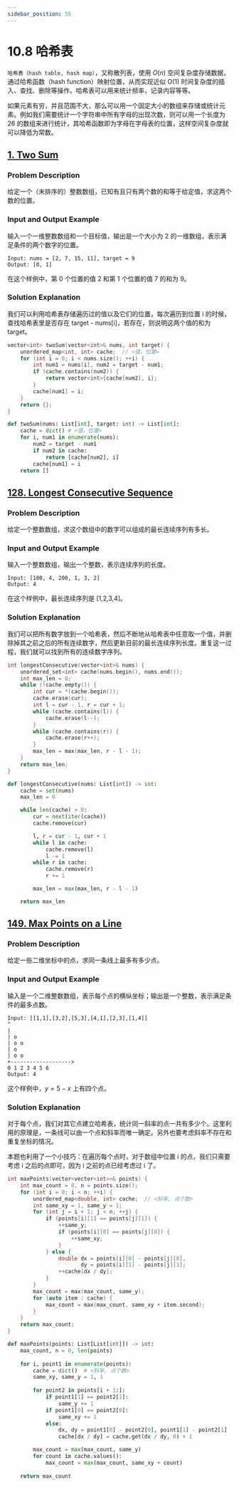 ```yaml
---
sidebar_position: 55
---
```


# 10.8 哈希表

`哈希表（hash table, hash map）`，又称散列表，使用 $O(n)$ 空间复杂度存储数据，通过哈希函数（hash function）映射位置，从而实现近似 O(1) 时间复杂度的插入、查找、删除等操作。哈希表可以用来统计频率，记录内容等等。

如果元素有穷，并且范围不大，那么可以用一个固定大小的数组来存储或统计元素。例如我们需要统计一个字符串中所有字母的出现次数，则可以用一个长度为 26 的数组来进行统计，其哈希函数即为字母在字母表的位置，这样空间复杂度就可以降低为常数。

## [1. Two Sum](https://leetcode.com/problems/two-sum/)

### Problem Description

给定一个（未排序的）整数数组，已知有且只有两个数的和等于给定值，求这两个数的位置。

### Input and Output Example

输入一个一维整数数组和一个目标值，输出是一个大小为 2 的一维数组，表示满足条件的两个数字的位置。

```
Input: nums = [2, 7, 15, 11], target = 9
Output: [0, 1]
```

在这个样例中，第 0 个位置的值 2 和第 1 个位置的值 7 的和为 9。

### Solution Explanation

我们可以利用哈希表存储遍历过的值以及它们的位置，每次遍历到位置 i 的时候，查找哈希表里是否存在 target - nums[i]，若存在，则说明这两个值的和为 target。

<Tabs>
<TabItem value="cpp" label="C++">

```cpp
vector<int> twoSum(vector<int>& nums, int target) {
    unordered_map<int, int> cache;  // <值，位置>
    for (int i = 0; i < nums.size(); ++i) {
        int num1 = nums[i], num2 = target - num1;
        if (cache.contains(num2)) {
            return vector<int>{cache[num2], i};
        }
        cache[num1] = i;
    }
    return {};
}
```

</TabItem>
<TabItem value="py" label="Python">

```py
def twoSum(nums: List[int], target: int) -> List[int]:
    cache = dict() # <值，位置>
    for i, num1 in enumerate(nums):
        num2 = target - num1
        if num2 in cache:
            return [cache[num2], i]
        cache[num1] = i
    return []
```

</TabItem>

</Tabs>

## [128. Longest Consecutive Sequence](https://leetcode.com/problems/longest-consecutive-sequence/)

### Problem Description

给定一个整数数组，求这个数组中的数字可以组成的最长连续序列有多长。

### Input and Output Example

输入一个整数数组，输出一个整数，表示连续序列的长度。

```
Input: [100, 4, 200, 1, 3, 2]
Output: 4
```

在这个样例中，最长连续序列是 [1,2,3,4]。

### Solution Explanation

我们可以把所有数字放到一个哈希表，然后不断地从哈希表中任意取一个值，并删除掉其之前之后的所有连续数字，然后更新目前的最长连续序列长度。重复这一过程，我们就可以找到所有的连续数字序列。

<Tabs>
<TabItem value="cpp" label="C++">

```cpp
int longestConsecutive(vector<int>& nums) {
    unordered_set<int> cache(nums.begin(), nums.end());
    int max_len = 0;
    while (!cache.empty()) {
        int cur = *(cache.begin());
        cache.erase(cur);
        int l = cur - 1, r = cur + 1;
        while (cache.contains(l)) {
            cache.erase(l--);
        }
        while (cache.contains(r)) {
            cache.erase(r++);
        }
        max_len = max(max_len, r - l - 1);
    }
    return max_len;
}
```

</TabItem>
<TabItem value="py" label="Python">

```py
def longestConsecutive(nums: List[int]) -> int:
    cache = set(nums)
    max_len = 0

    while len(cache) > 0:
        cur = next(iter(cache))
        cache.remove(cur)

        l, r = cur - 1, cur + 1
        while l in cache:
            cache.remove(l)
            l -= 1
        while r in cache:
            cache.remove(r)
            r += 1

        max_len = max(max_len, r - l - 1)

    return max_len

```

</TabItem>

</Tabs>

## [149. Max Points on a Line](https://leetcode.com/problems/max-points-on-a-line/)

### Problem Description

给定一些二维坐标中的点，求同一条线上最多有多少点。

### Input and Output Example

输入是一个二维整数数组，表示每个点的横纵坐标；输出是一个整数，表示满足条件的最多点数。

```
Input: [[1,1],[3,2],[5,3],[4,1],[2,3],[1,4]]
^
|
| o
| o o
| o
| o o
+------------------->
0 1 2 3 4 5 6
Output: 4
```

这个样例中，$y =5 − x$ 上有四个点。

### Solution Explanation

对于每个点，我们对其它点建立哈希表，统计同一斜率的点一共有多少个。这里利用的原理是，一条线可以由一个点和斜率而唯一确定。另外也要考虑斜率不存在和重复坐标的情况。

本题也利用了一个小技巧：在遍历每个点时，对于数组中位置 i 的点，我们只需要考虑 i 之后的点即可，因为 i 之前的点已经考虑过 i 了。

<Tabs>
<TabItem value="cpp" label="C++">

```cpp
int maxPoints(vector<vector<int>>& points) {
    int max_count = 0, n = points.size();
    for (int i = 0; i < n; ++i) {
        unordered_map<double, int> cache;  // <斜率, 点个数>
        int same_xy = 1, same_y = 1;
        for (int j = i + 1; j < n; ++j) {
            if (points[i][1] == points[j][1]) {
                ++same_y;
                if (points[i][0] == points[j][0]) {
                    ++same_xy;
                }
            } else {
                double dx = points[i][0] - points[j][0],
                       dy = points[i][1] - points[j][1];
                ++cache[dx / dy];
            }
        }
        max_count = max(max_count, same_y);
        for (auto item : cache) {
            max_count = max(max_count, same_xy + item.second);
        }
    }
    return max_count;
}
```

</TabItem>
<TabItem value="py" label="Python">

```py
def maxPoints(points: List[List[int]]) -> int:
    max_count, n = 0, len(points)
    
    for i, point1 in enumerate(points):
        cache = dict()  # <斜率, 点个数>
        same_xy, same_y = 1, 1
        
        for point2 in points[i + 1:]:
            if point1[1] == point2[1]:
                same_y += 1
            if point1[0] == point2[0]:
                same_xy += 1
            else:
                dx, dy = point1[0] - point2[0], point1[1] - point2[1]
                cache[dx / dy] = cache.get(dx / dy, 0) + 1

        max_count = max(max_count, same_y)
        for count in cache.values():
            max_count = max(max_count, same_xy + count)
    
    return max_count

```

</TabItem>

</Tabs>